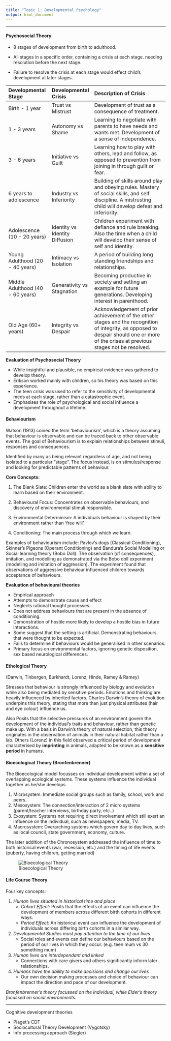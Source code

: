 ```yaml
---
title: "Topic 1: Developmental Psychology"
output: html_document
---
```


***


#### Psychosocial Theory

- 8 stages of development from birth to adulthood.

- All stages in a specific order, containing a crisis at each stage. needing resolution before the next stage.

- Failure to resolve the crisis at each stage would effect child's development at later stages.


| Developmental Stage              | Developmental Crisis           | Description of Crisis |
| :-------------------------------- | :------------------------------ | :-------------------------------------------------------|
| Birth - 1 year                   | Trust vs Mistrust              | Development of trust as a consequence of treatment. |
| 1 - 3 years                      | Autonomy vs Shame              | Learning to negotiate with parents to have needs and wants met. Development of a sense of independence. |
| 3 - 6 years                      | Initiative vs Guilt            | Learning how to play with others, lead and follow, as opposed to prevention from joining in through guilt or fear. |
| 6 years to adolescence           | Industry vs Inferiority        | Building of skills around play and obeying rules. Mastery of social skills, and self discipline. A mistrusting child will develop defeat and inferiority. |
| Adolescence (10 - 20 years)      | Identity vs Identity Diffusion | Children experiment with defiance and rule breaking. Also the time when a child will develop their sense of self and identity. |
| Young Adulthood (20 - 40 years)  | Intimacy vs Isolation          | A period of building long standing friendships and relationships. |
| Middle Adulthood (40 - 60 years) | Generativity vs Stagnation    | Becoming productive in society and setting an example for future generations. Developing interest in parenthood. |
| Old Age (60+ years)              | Integrity vs Despair           | Acknowledgement of prior achievement of the other stages and the recognition of integrity, as opposed to despair should one or more of the crises at previous stages not be resolved. |


**Evaluation of Psychosocial Theory**

- While insightful and plausible, no empirical evidence was gathered to develop theory.
- Erikson worked mainly with children, so his theory was based on this experience.
- The teen crisis was used to refer to the sensitivity of developmental meds at each stage, rather than a catastrophic event.
- Emphasises the role of psychological and social influence a development throughout a lifetime.


#### Behaviourism

Watson (1913) coined the term ‘behaviourism’, which is a theory assuming that behaviour is observable and can be traced back to other observable events. The goal of Behaviourism is to explain relationships between stimuli, responses and consequences.

Identified by many as being relevant regardless of age, and not being isolated to a particular "stage". The focus instead, is on stimulus/response and looking for predictable patterns of behaviour.


**Core Concepts:**

1. The Blank Slate: Children enter the world as a blank slate with ability to learn based on their
	environment.

2. Behavioural Focus: Concentrates on observable behaviours, and discovery of environmental stimuli responsible.

3. Environmental Determinism: A individuals behaviour is shaped by their environment rather than 'free will'.

4. Conditioning: The main process through which we learn.


Examples of behaviourism include: Pavlov's dogs (Classical Conditioning), Skinner's Pigeons (Operant Conditioning) and Bandura's Social Modelling or Social learning theory (Bobo Doll). The observation (of consequences), imitation, and modelling as demonstrated via the Bobo doll experiment (modelling and imitation of aggression). The experiment found that observations of aggressive behaviour influenced children towards acceptance of behaviours.


**Evaluation of behavioural theories**

- Empirical approach
- Attempts to demonstrate cause and effect
- Neglects rational thought processes.
- Does not address behaviours that are present in the absence of conditioning.
- Demonstration of hostile more likely to develop a hostile bias in future interactions.
- Some suggest that the setting is artificial. Demonstrating behaviours that were thought to be expected.
- Fails to determine if behaviours would be generalised in other scenarios.
- Primary focus on environmental factors, ignoring genetic disposition, sex based neurological differences.


####  Ethological Theory

(Darwin, Tinbergen, Burkhardt, Lorenz, Hinde, Ramey & Ramey)

Stresses that behaviour is strongly influenced by biology and evolution while also being mediated by sensitive periods. Emotions and thinking are heavily influenced by inherited factors. Charles Darwin's theory of evolution underpins this theory, stating that more than just physical attributes (hair and eye colour) influence us.

Also Posits that the selective pressures of an environment govern the development of the individual's traits and behaviour, rather than genetic make up. With a basis in Darwin's theory of natural selection, this theory originates in the observation of animals in their natural habitat rather than a lab. Others (Lorenz) in this field observed a critical period of development characterised by **imprinting** in animals, adapted to be known as a **sensitive period** in humans.


####  Bioecological Theory (Bronfenbrenner)

The Bioecological model focusses on individual development within a set of overlapping ecological systems. These systems influence the individual together as he/she develops.

1. Microsystem: Immediate social groups such as family, school, work and peers.
2. Mesosystem: The connection/interaction of 2 micro systems (parent/teacher interviews, birthday party, etc..)
3. Exosystem: Systems not requiring direct involvement which still exert an influence on the individual, such as newspapers, media, TV.
4. Macrosystem: Overarching systems which govern day to day lives, such as local council, state government, economy, culture.

The later addition of the Chronosystem addressed the influence of time to both historical events (war, recession, etc.) and the timing of life events (puberty, having children, getting married)

![Bioecological Theory](Images/Topic1/Bronfenbrenner.webp)


####  Life Course Theory

Four key concepts:

1. _Human lives situated in historical time and place_
    - _Cohort Effect:_ Posits that the effects of an event can influence the development of members across different birth cohorts in different ways.
    - _Period Effect:_ An historical event can influence the development of individuals across differing birth cohorts in a similar way.

2. _Developmental Studies must pay attention to the time of our lives_
    - Social roles and events can define our behaviours based on the period of our lives in which they occur. (e.g. teen mum vs 30 something mum)

3. _Human lives are interdependant and linked_
    - Connections with care givers and others significantly inform later relationships.

4. _Humans have the ability to make decisions and change our lives_
    - Our own decision making processes and choice of behaviour can impact the direction and pace of our development.

_Bronfenbrenner's theory focussed on the individual, while Elder's theory focussed on social environments._

***

Cognitive development theories

- Piaget's CDT
- Sociocultural Theory Development (Vygotsky)
- Info processing approach (Siegler)
  
